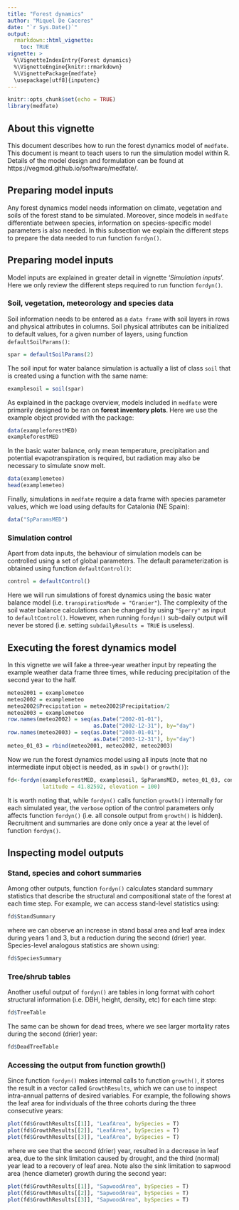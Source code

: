 ```yaml
---
title: "Forest dynamics"
author: "Miquel De Caceres"
date: "`r Sys.Date()`"
output: 
  rmarkdown::html_vignette:
    toc: TRUE
vignette: >
  %\VignetteIndexEntry{Forest dynamics}
  %\VignetteEngine{knitr::rmarkdown}
  %\VignettePackage{medfate}
  \usepackage[utf8]{inputenc}
---
```


```r
knitr::opts_chunk$set(echo = TRUE)
library(medfate)
```

## About this vignette

This document describes how to run the forest dynamics model of `medfate`. This document is meant to teach users to run the simulation model within R. Details of the model design and formulation can be found at https://vegmod.github.io/software/medfate/. 

## Preparing model inputs
Any forest dynamics model needs information on climate, vegetation and soils of the forest stand to be simulated. Moreover, since models in `medfate` differentiate between species, information on species-specific model parameters is also needed. In this subsection we explain the different steps to prepare the data needed to run function `fordyn()`.

## Preparing model inputs
Model inputs are explained in greater detail in vignette '*Simulation inputs*'. Here we only review the different steps required to run function `fordyn()`.

### Soil, vegetation, meteorology and species data

Soil information needs to be entered as a `data frame` with soil layers in rows and physical attributes in columns. Soil physical attributes can be initialized to default values, for a given number of layers, using function `defaultSoilParams()`:

```r
spar = defaultSoilParams(2)
```

The soil input for water balance simulation is actually a list of class `soil` that is created using a function with the same name:
```r
examplesoil = soil(spar)
```

As explained in the package overview, models included in `medfate` were primarily designed to be ran on **forest inventory plots**. Here we use the example object provided with the package:
```r
data(exampleforestMED)
exampleforestMED
```

In the basic water balance, only mean temperature, precipitation and potential evapotranspiration is required, but radiation may also be necessary to simulate snow melt. 
```r
data(examplemeteo)
head(examplemeteo)
```

Finally, simulations in `medfate` require a data frame with species parameter values, which we load using defaults for Catalonia (NE Spain):

```r
data("SpParamsMED")
```

### Simulation control

Apart from data inputs, the behaviour of simulation models can be controlled using a set of global parameters. The default parameterization is obtained using function `defaultControl()`:

```r
control = defaultControl()
```
Here we will run simulations of forest dynamics using the basic water balance model (i.e. `transpirationMode = "Granier"`). The complexity of the soil water balance calculations can be changed by using `"Sperry"` as input to `defaultControl()`. However, when running `fordyn()` sub-daily output will never be stored (i.e. setting `subdailyResults = TRUE` is useless).

## Executing the forest dynamics model

In this vignette we will fake a three-year weather input by repeating the example weather data frame three times, while reducing precipitation of the second year to the half.
```r
meteo2001 = examplemeteo
meteo2002 = examplemeteo
meteo2002$Precipitation = meteo2002$Precipitation/2
meteo2003 = examplemeteo
row.names(meteo2002) = seq(as.Date("2002-01-01"), 
                           as.Date("2002-12-31"), by="day")
row.names(meteo2003) = seq(as.Date("2003-01-01"), 
                           as.Date("2003-12-31"), by="day")
meteo_01_03 = rbind(meteo2001, meteo2002, meteo2003)
```


Now we run the forest dynamics model using all inputs (note that no intermediate input object is needed, as in `spwb()` or  `growth()`):
```r
fd<-fordyn(exampleforestMED, examplesoil, SpParamsMED, meteo_01_03, control, 
           latitude = 41.82592, elevation = 100)
```
It is worth noting that, while `fordyn()` calls function `growth()` internally for each simulated year, the `verbose` option of the control parameters only affects function `fordyn()` (i.e. all console output from `growth()` is hidden). Recruitment and summaries are done only once a year at the level of function `fordyn()`.

## Inspecting model outputs

### Stand, species and cohort summaries

Among other outputs, function `fordyn()` calculates standard summary statistics that describe the structural and compositional state of the forest at each time step. For example, we can access stand-level statistics using:

```r
fd$StandSummary
```

where we can observe an increase in stand basal area and leaf area index during years 1 and 3, but a reduction during the second (drier) year. Species-level analogous statistics are shown using:
```r
fd$SpeciesSummary
```

### Tree/shrub tables

Another useful output of `fordyn()` are tables in long format with cohort structural information (i.e. DBH, height, density, etc) for each time step:

```r
fd$TreeTable
```

The same can be shown for dead trees, where we see larger mortality rates during the second (drier) year:
```r
fd$DeadTreeTable
```

### Accessing the output from function growth()

Since function `fordyn()` makes internal calls to function `growth()`, it stores the result in a vector called `GrowthResults`, which we can use to inspect intra-annual patterns of desired variables. For example, the following shows the leaf area for individuals of the three cohorts during the three consecutive years:

```r
plot(fd$GrowthResults[[1]], "LeafArea", bySpecies = T)
plot(fd$GrowthResults[[2]], "LeafArea", bySpecies = T)
plot(fd$GrowthResults[[3]], "LeafArea", bySpecies = T)
```
where we see that the second (drier) year, resulted in a decrease in leaf area, due to the sink limitation caused by drought, and the third (normal) year lead to a recovery of leaf area. Note also the sink limitation to sapwood area (hence diameter) growth during the second year:

```r
plot(fd$GrowthResults[[1]], "SapwoodArea", bySpecies = T)
plot(fd$GrowthResults[[2]], "SapwoodArea", bySpecies = T)
plot(fd$GrowthResults[[3]], "SapwoodArea", bySpecies = T)
```
